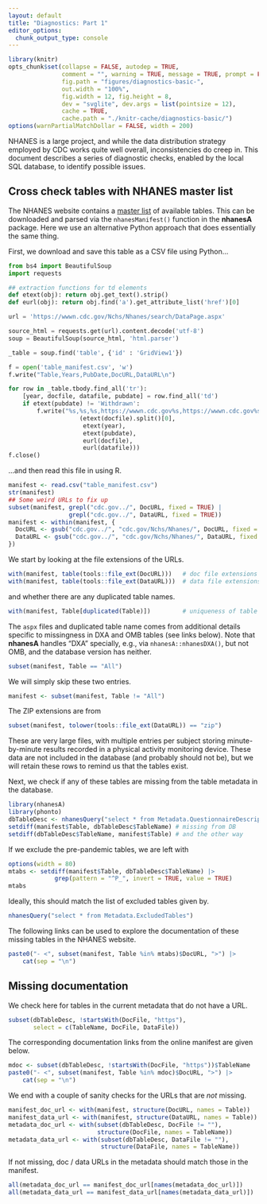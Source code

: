 ```yaml
---
layout: default
title: "Diagnostics: Part 1"
editor_options: 
  chunk_output_type: console
---
```


```r
library(knitr)
opts_chunk$set(collapse = FALSE, autodep = TRUE, 
               comment = "", warning = TRUE, message = TRUE, prompt = FALSE,
               fig.path = "figures/diagnostics-basic-",
               out.width = "100%",
               fig.width = 12, fig.height = 8,
               dev = "svglite", dev.args = list(pointsize = 12),
               cache = TRUE,
               cache.path = "./knitr-cache/diagnostics-basic/")
options(warnPartialMatchDollar = FALSE, width = 200)
```



NHANES is a large project, and while the data distribution strategy
employed by CDC works quite well overall, inconsistencies do creep
in. This document describes a series of diagnostic checks, enabled by
the local SQL database, to identify possible issues.


## Cross check tables with NHANES master list

The NHANES website contains a [master
list](https://wwwn.cdc.gov/Nchs/Nhanes/search/DataPage.aspx) of
available tables. This can be downloaded and parsed via the
`nhanesManifest()` function in the __nhanesA__ package.  Here we use
an alternative Python approach that does essentially the same thing.

First, we download and save this table as a CSV file using Python...

```python
from bs4 import BeautifulSoup
import requests

## extraction functions for td elements
def etext(obj): return obj.get_text().strip()
def eurl(obj): return obj.find('a').get_attribute_list('href')[0]

url = 'https://wwwn.cdc.gov/Nchs/Nhanes/search/DataPage.aspx'

source_html = requests.get(url).content.decode('utf-8')
soup = BeautifulSoup(source_html, 'html.parser')

_table = soup.find('table', {'id' : 'GridView1'}) 

f = open('table_manifest.csv', 'w')
f.write("Table,Years,PubDate,DocURL,DataURL\n")

for row in _table.tbody.find_all('tr'):
    [year, docfile, datafile, pubdate] = row.find_all('td')
    if etext(pubdate) != 'Withdrawn':
        f.write("%s,%s,%s,https://wwwn.cdc.gov%s,https://wwwn.cdc.gov%s\n" % 
                    (etext(docfile).split()[0], 
                     etext(year), 
                     etext(pubdate),
                     eurl(docfile),
                     eurl(datafile)))
f.close()
```

...and then read this file in using R.

```r
manifest <- read.csv("table_manifest.csv")
str(manifest)
## Some weird URLs to fix up
subset(manifest, grepl("cdc.gov../", DocURL, fixed = TRUE) |
                 grepl("cdc.gov../", DataURL, fixed = TRUE))
manifest <- within(manifest, {
  DocURL <- gsub("cdc.gov../", "cdc.gov/Nchs/Nhanes/", DocURL, fixed = TRUE)
  DataURL <- gsub("cdc.gov../", "cdc.gov/Nchs/Nhanes/", DataURL, fixed = TRUE)
})
```

We start by looking at the file extensions of the URLs.

```r
with(manifest, table(tools::file_ext(DocURL)))   # doc file extensions
with(manifest, table(tools::file_ext(DataURL)))  # data file extensions
```

and whether there are any duplicated table names.

```r
with(manifest, Table[duplicated(Table)])         # uniqueness of table names
```

The `aspx` files and duplicated table name comes from additional
details specific to missingness in DXA and OMB tables (see links
below). Note that __nhanesA__ handles "DXA" specially, e.g., via
`nhanesA::nhanesDXA()`, but not OMB, and the database version has
neither.


```r
subset(manifest, Table == "All")
```

We will simply skip these two entries.

```r
manifest <- subset(manifest, Table != "All")
```

The ZIP extensions are from

```r
subset(manifest, tolower(tools::file_ext(DataURL)) == "zip")
```

These are very large files, with multiple entries per subject storing 
minute-by-minute results recorded in a physical activity monitoring device. 
These data are not included in the database (and probably should not be), but 
we will retain these rows to remind us that the tables exist.



Next, we check if any of these tables are missing from the table
metadata in the database.


```r
library(nhanesA)
library(phonto)
dbTableDesc <- nhanesQuery("select * from Metadata.QuestionnaireDescriptions")
setdiff(manifest$Table, dbTableDesc$TableName) # missing from DB
setdiff(dbTableDesc$TableName, manifest$Table) # and the other way
```

If we exclude the pre-pandemic tables, we are left with 

```r
options(width = 80)
mtabs <- setdiff(manifest$Table, dbTableDesc$TableName) |>
             grep(pattern = "^P_", invert = TRUE, value = TRUE)
mtabs
```

Ideally, this should match the list of excluded tables given by.

```r
nhanesQuery("select * from Metadata.ExcludedTables")
```

The following links can be used to explore the documentation of these
missing tables in the NHANES website.

```r
paste0("- <", subset(manifest, Table %in% mtabs)$DocURL, ">") |>
    cat(sep = "\n")
```




## Missing documentation

We check here for tables in the current metadata that do not have a
URL.

```r
subset(dbTableDesc, !startsWith(DocFile, "https"),
       select = c(TableName, DocFile, DataFile))
```

The corresponding documentation links from the online manifest are
given below.

```r
mdoc <- subset(dbTableDesc, !startsWith(DocFile, "https"))$TableName
paste0("- <", subset(manifest, Table %in% mdoc)$DocURL, ">") |>
    cat(sep = "\n")
```

We end with a couple of sanity checks for the URLs that are _not_ missing.

```r
manifest_doc_url <- with(manifest, structure(DocURL, names = Table))
manifest_data_url <- with(manifest, structure(DataURL, names = Table))
metadata_doc_url <- with(subset(dbTableDesc, DocFile != ""),
                         structure(DocFile, names = TableName))
metadata_data_url <- with(subset(dbTableDesc, DataFile != ""),
                          structure(DataFile, names = TableName))
```

If not missing, doc / data URLs in the metadata should match those in the manifest.

```r
all(metadata_doc_url == manifest_doc_url[names(metadata_doc_url)])
all(metadata_data_url == manifest_data_url[names(metadata_data_url)])
```






